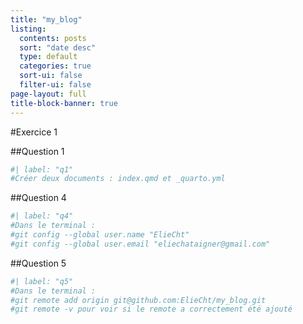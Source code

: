 ```yaml
---
title: "my_blog"
listing:
  contents: posts
  sort: "date desc"
  type: default
  categories: true
  sort-ui: false
  filter-ui: false
page-layout: full
title-block-banner: true
---
```


#Exercice 1

##Question 1

```r
#| label: "q1"
#Créer deux documents : index.qmd et _quarto.yml  
```

##Question 4

```r
#| label: "q4"
#Dans le terminal : 
#git config --global user.name "ElieCht"
#git config --global user.email "eliechataigner@gmail.com"
```

##Question 5

```r
#| label: "q5"
#Dans le terminal : 
#git remote add origin git@github.com:ElieCht/my_blog.git
#git remote -v pour voir si le remote a correctement été ajouté
```

